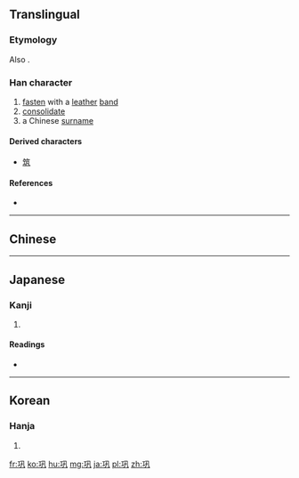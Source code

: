 {{also|鞏}}
==Translingual==
{{ja-forms|[[鞏]]|巩|[[鞏]]}}

===Etymology===
{{Han compound|工|凡}}

Also {{Han simp|鞏|f=革|t=&nbsp;}}.

===Han character===
{{Han char|rn=48|rad=工|as=03|sn=6|four=|canj=一竹弓戈 (MHNI)|ids=⿰[[工]][[凡]]}}

# [[fasten]] with a [[leather]] [[band]]
# [[consolidate]]
# a Chinese [[surname]]

====Derived characters====
* [[筑]]

====References====
* {{Han ref|kx=0325.160|dkj=08726|dj=0629.030|hdz=10412.060|uh=5DE9|ud=24041}}

----
==Chinese==
{{zh-see|鞏}}
----

==Japanese==

===Kanji===
{{ja-kanji|grade=|rs=工03}}

# {{defn|lang=ja|sort=工03}}

====Readings====
* {{ja-readings|on=[[きょう]] (kyō)|kun=}}

----

==Korean==

===Hanja===
{{ko-hanja|hangeul=공|rv=gong|mr=kong}}

# {{defn|lang=ko|sort=工03}}

[[fr:巩]]
[[ko:巩]]
[[hu:巩]]
[[mg:巩]]
[[ja:巩]]
[[pl:巩]]
[[zh:巩]]